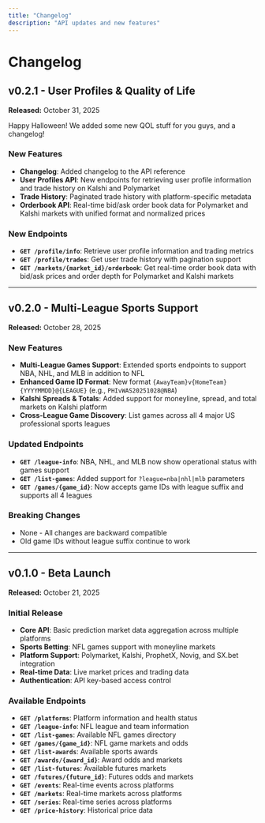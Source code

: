 ```yaml
---
title: "Changelog"
description: "API updates and new features"
---
```


# Changelog

## v0.2.1 - User Profiles & Quality of Life

**Released:** October 31, 2025

Happy Halloween! We added some new QOL stuff for you guys, and a changelog!

### New Features
- **Changelog**: Added changelog to the API reference
- **User Profiles API**: New endpoints for retrieving user profile information and trade history on Kalshi and Polymarket
- **Trade History**: Paginated trade history with platform-specific metadata
- **Orderbook API**: Real-time bid/ask order book data for Polymarket and Kalshi markets with unified format and normalized prices

### New Endpoints

- **`GET /profile/info`**: Retrieve user profile information and trading metrics
- **`GET /profile/trades`**: Get user trade history with pagination support
- **`GET /markets/{market_id}/orderbook`**: Get real-time order book data with bid/ask prices and order depth for Polymarket and Kalshi markets

---

## v0.2.0 - Multi-League Sports Support


**Released:** October 28, 2025

### New Features

- **Multi-League Games Support**: Extended sports endpoints to support NBA, NHL, and MLB in addition to NFL
- **Enhanced Game ID Format**: New format `{AwayTeam}v{HomeTeam}{YYYYMMDD}@{LEAGUE}` (e.g., `PHIvWAS20251028@NBA`)
- **Kalshi Spreads & Totals**: Added support for moneyline, spread, and total markets on Kalshi platform
- **Cross-League Game Discovery**: List games across all 4 major US professional sports leagues

### Updated Endpoints

- **`GET /league-info`**: NBA, NHL, and MLB now show operational status with games support
- **`GET /list-games`**: Added support for `?league=nba|nhl|mlb` parameters  
- **`GET /games/{game_id}`**: Now accepts game IDs with league suffix and supports all 4 leagues

### Breaking Changes

- None - All changes are backward compatible
- Old game IDs without league suffix continue to work

---

## v0.1.0 - Beta Launch

**Released:** October 21, 2025

### Initial Release

- **Core API**: Basic prediction market data aggregation across multiple platforms
- **Sports Betting**: NFL games support with moneyline markets
- **Platform Support**: Polymarket, Kalshi, ProphetX, Novig, and SX.bet integration
- **Real-time Data**: Live market prices and trading data
- **Authentication**: API key-based access control

### Available Endpoints

- **`GET /platforms`**: Platform information and health status
- **`GET /league-info`**: NFL league and team information
- **`GET /list-games`**: Available NFL games directory
- **`GET /games/{game_id}`**: NFL game markets and odds
- **`GET /list-awards`**: Available sports awards
- **`GET /awards/{award_id}`**: Award odds and markets
- **`GET /list-futures`**: Available futures markets
- **`GET /futures/{future_id}`**: Futures odds and markets
- **`GET /events`**: Real-time events across platforms
- **`GET /markets`**: Real-time markets across platforms
- **`GET /series`**: Real-time series across platforms
- **`GET /price-history`**: Historical price data
